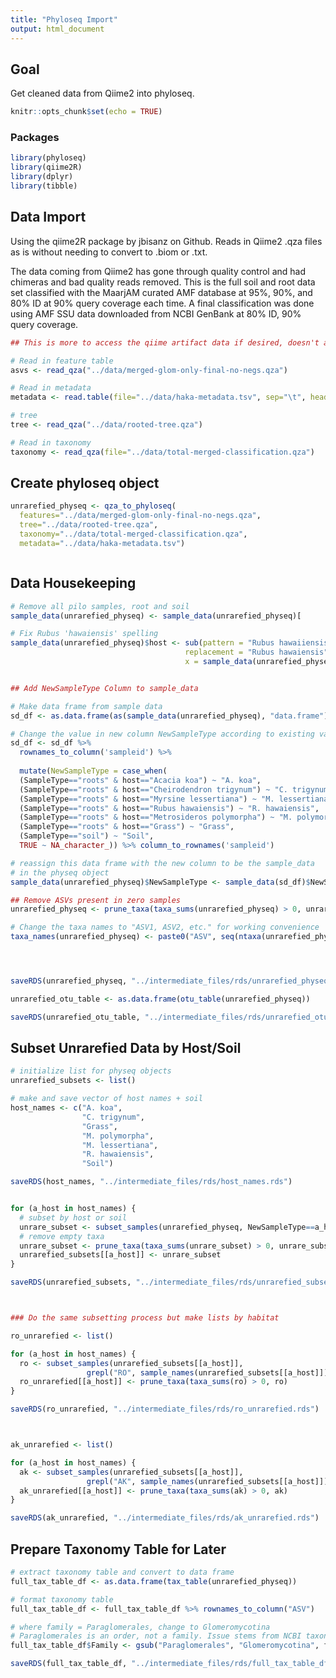 ```yaml
---
title: "Phyloseq Import"
output: html_document
---
```



## Goal
Get cleaned data from Qiime2 into phyloseq.


```r

knitr::opts_chunk$set(echo = TRUE)

```


### Packages


```r

library(phyloseq)
library(qiime2R)
library(dplyr)
library(tibble)

```


## Data Import

Using the qiime2R package by jbisanz on Github. Reads in Qiime2 .qza files as is without needing to convert to .biom or .txt.

The data coming from Qiime2 has gone through quality control and had chimeras and bad quality reads removed. This is the full soil and root data set classified with the MaarjAM curated AMF database at 95%, 90%, and 80% ID at 90% query coverage each time. A final classification was done using AMF SSU data downloaded from NCBI GenBank at 80% ID, 90% query coverage.


```r

## This is more to access the qiime artifact data if desired, doesn't actually have to do with the phyloseq object yet

# Read in feature table
asvs <- read_qza("../data/merged-glom-only-final-no-negs.qza")

# Read in metadata
metadata <- read.table(file="../data/haka-metadata.tsv", sep="\t", header=TRUE, stringsAsFactors = TRUE)

# tree
tree <- read_qza("../data/rooted-tree.qza")

# Read in taxonomy
taxonomy <- read_qza(file="../data/total-merged-classification.qza")


```


## Create phyloseq object

```r

unrarefied_physeq <- qza_to_phyloseq(
  features="../data/merged-glom-only-final-no-negs.qza", 
  tree="../data/rooted-tree.qza", 
  taxonomy="../data/total-merged-classification.qza", 
  metadata="../data/haka-metadata.tsv")



```


## Data Housekeeping

```r

# Remove all pilo samples, root and soil
sample_data(unrarefied_physeq) <- sample_data(unrarefied_physeq)[                                    (sample_data(unrarefied_physeq)$host!="Coprosma rhynchocarpa"),]

# Fix Rubus 'hawaiensis' spelling 
sample_data(unrarefied_physeq)$host <- sub(pattern = "Rubus hawaiiensis", 
                                       replacement = "Rubus hawaiensis", 
                                       x = sample_data(unrarefied_physeq)$host)


## Add NewSampleType Column to sample_data

# Make data frame from sample data
sd_df <- as.data.frame(as(sample_data(unrarefied_physeq), "data.frame"))

# Change the value in new column NewSampleType according to existing values for SampleType and host. All right hand side must be same type, so NA_character_ must be used, not just NA
sd_df <- sd_df %>% 
  rownames_to_column('sampleid') %>%
  
  mutate(NewSampleType = case_when(
  (SampleType=="roots" & host=="Acacia koa") ~ "A. koa",
  (SampleType=="roots" & host=="Cheirodendron trigynum") ~ "C. trigynum",
  (SampleType=="roots" & host=="Myrsine lessertiana") ~ "M. lessertiana",
  (SampleType=="roots" & host=="Rubus hawaiensis") ~ "R. hawaiensis",
  (SampleType=="roots" & host=="Metrosideros polymorpha") ~ "M. polymorpha",
  (SampleType=="roots" & host=="Grass") ~ "Grass",
  (SampleType=="soil") ~ "Soil",
  TRUE ~ NA_character_)) %>% column_to_rownames('sampleid')

# reassign this data frame with the new column to be the sample_data 
# in the physeq object
sample_data(unrarefied_physeq)$NewSampleType <- sample_data(sd_df)$NewSampleType

## Remove ASVs present in zero samples
unrarefied_physeq <- prune_taxa(taxa_sums(unrarefied_physeq) > 0, unrarefied_physeq)

# Change the taxa names to "ASV1, ASV2, etc." for working convenience
taxa_names(unrarefied_physeq) <- paste0("ASV", seq(ntaxa(unrarefied_physeq)))




saveRDS(unrarefied_physeq, "../intermediate_files/rds/unrarefied_physeq.rds")

unrarefied_otu_table <- as.data.frame(otu_table(unrarefied_physeq))

saveRDS(unrarefied_otu_table, "../intermediate_files/rds/unrarefied_otu_table.rds")

```



## Subset Unrarefied Data by Host/Soil

```r

# initialize list for physeq objects
unrarefied_subsets <- list()

# make and save vector of host names + soil
host_names <- c("A. koa",
                "C. trigynum",
                "Grass",
                "M. polymorpha",
                "M. lessertiana",
                "R. hawaiensis",
                "Soil")

saveRDS(host_names, "../intermediate_files/rds/host_names.rds")


for (a_host in host_names) {
  # subset by host or soil
  unrare_subset <- subset_samples(unrarefied_physeq, NewSampleType==a_host)
  # remove empty taxa
  unrare_subset <- prune_taxa(taxa_sums(unrare_subset) > 0, unrare_subset)
  unrarefied_subsets[[a_host]] <- unrare_subset
}

saveRDS(unrarefied_subsets, "../intermediate_files/rds/unrarefied_subsets.rds")



### Do the same subsetting process but make lists by habitat

ro_unrarefied <- list()

for (a_host in host_names) {
  ro <- subset_samples(unrarefied_subsets[[a_host]], 
                 grepl("RO", sample_names(unrarefied_subsets[[a_host]])))
  ro_unrarefied[[a_host]] <- prune_taxa(taxa_sums(ro) > 0, ro)
}

saveRDS(ro_unrarefied, "../intermediate_files/rds/ro_unrarefied.rds")



ak_unrarefied <- list()

for (a_host in host_names) {
  ak <- subset_samples(unrarefied_subsets[[a_host]], 
                 grepl("AK", sample_names(unrarefied_subsets[[a_host]])))
  ak_unrarefied[[a_host]] <- prune_taxa(taxa_sums(ak) > 0, ak)
}

saveRDS(ak_unrarefied, "../intermediate_files/rds/ak_unrarefied.rds")


```


## Prepare Taxonomy Table for Later

```r

# extract taxonomy table and convert to data frame
full_tax_table_df <- as.data.frame(tax_table(unrarefied_physeq))

# format taxonomy table
full_tax_table_df <- full_tax_table_df %>% rownames_to_column("ASV")

# where family = Paraglomerales, change to Glomeromycotina
# Paraglomerales is an order, not a family. Issue stems from NCBI taxonomy.
full_tax_table_df$Family <- gsub("Paraglomerales", "Glomeromycotina", full_tax_table_df$Family)

saveRDS(full_tax_table_df, "../intermediate_files/rds/full_tax_table_df.rds")

```
